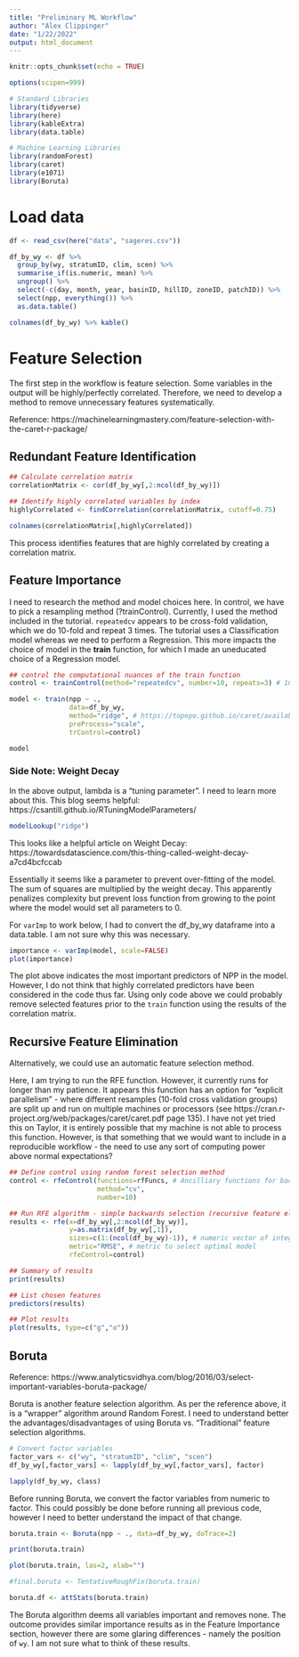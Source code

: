 ```yaml
---
title: "Preliminary ML Workflow"
author: "Alex Clippinger"
date: "1/22/2022"
output: html_document
---
```


```r
knitr::opts_chunk$set(echo = TRUE)

options(scipen=999)

# Standard Libraries
library(tidyverse)
library(here)
library(kableExtra)
library(data.table)

# Machine Learning Libraries
library(randomForest)
library(caret)
library(e1071)
library(Boruta)
```

# Load data

```r
df <- read_csv(here("data", "sageres.csv")) 

df_by_wy <- df %>% 
  group_by(wy, stratumID, clim, scen) %>% 
  summarise_if(is.numeric, mean) %>% 
  ungroup() %>% 
  select(-c(day, month, year, basinID, hillID, zoneID, patchID)) %>% 
  select(npp, everything()) %>% 
  as.data.table()

colnames(df_by_wy) %>% kable()
```

# Feature Selection

The first step in the workflow is feature selection. Some variables in the output will be highly/perfectly correlated. Therefore, we need to develop a method to remove unnecessary features systematically.

Reference: https://machinelearningmastery.com/feature-selection-with-the-caret-r-package/

## Redundant Feature Identification

```r
## Calculate correlation matrix
correlationMatrix <- cor(df_by_wy[,2:ncol(df_by_wy)])

## Identify highly correlated variables by index
highlyCorrelated <- findCorrelation(correlationMatrix, cutoff=0.75)

colnames(correlationMatrix[,highlyCorrelated])
```

This process identifies features that are highly correlated by creating a correlation matrix.

## Feature Importance

I need to research the method and model choices here. In control, we have to pick a resampling method (?trainControl). Currently, I used the method included in the tutorial. `repeatedcv` appears to be cross-fold validation, which we do 10-fold and repeat 3 times. The tutorial uses a Classification model whereas we need to perform a Regression. This more impacts the choice of model in the **train** function, for which I made an uneducated choice of a Regression model. 

```r
## control the computational nuances of the train function
control <- trainControl(method="repeatedcv", number=10, repeats=3) # 10-fold cross validation repeated 3 times

model <- train(npp ~ ., 
               data=df_by_wy, 
               method="ridge", # https://topepo.github.io/caret/available-models.html
               preProcess="scale",
               trControl=control)

model
```

### Side Note: Weight Decay

In the above output, lambda is a "tuning parameter". I need to learn more about this. This blog seems helpful: https://csantill.github.io/RTuningModelParameters/

```r
modelLookup("ridge")
```

This looks like a helpful article on Weight Decay: https://towardsdatascience.com/this-thing-called-weight-decay-a7cd4bcfccab

Essentially it seems like a parameter to prevent over-fitting of the model. The sum of squares are multiplied by the weight decay. This apparently penalizes complexity but prevent loss function from growing to the point where the model would set all parameters to 0.


For `varImp` to work below, I had to convert the df_by_wy dataframe into a data.table. I am not sure why this was necessary.

```r
importance <- varImp(model, scale=FALSE)
plot(importance)
```

The plot above indicates the most important predictors of NPP in the model. However, I do not think that highly correlated predictors have been considered in the code thus far. Using only code above we could probably remove selected features prior to the `train` function using the results of the correlation matrix.

## Recursive Feature Elimination

Alternatively, we could use an automatic feature selection method. 

Here, I am trying to run the RFE function. However, it currently runs for longer than my patience. It appears this function has an option for "explicit parallelism" - where different resamples (10-fold cross validation groups) are split up and run on multiple machines or processors (see https://cran.r-project.org/web/packages/caret/caret.pdf page 135). I have not yet tried this on Taylor, it is entirely possible that my machine is not able to process this function. However, is that something that we would want to include in a reproducible workflow - the need to use any sort of computing power above normal expectations?

```r
## Define control using random forest selection method
control <- rfeControl(functions=rfFuncs, # Ancilliary functions for backward selection (?rfFuncs)
                      method="cv", 
                      number=10)

## Run RFE algorithm - simple backwards selection (recursive feature elimination)
results <- rfe(x=df_by_wy[,2:ncol(df_by_wy)], 
               y=as.matrix(df_by_wy[,1]), 
               sizes=c(1:(ncol(df_by_wy)-1)), # numeric vector of integers corresponding to number of features to retain
               metric="RMSE", # metric to select optimal model
               rfeControl=control)

## Summary of results
print(results)

## List chosen features
predictors(results)

## Plot results
plot(results, type=c("g","o"))
```

## Boruta

Reference: https://www.analyticsvidhya.com/blog/2016/03/select-important-variables-boruta-package/

Boruta is another feature selection algorithm. As per the reference above, it is a "wrapper" algorithm around Random Forest. I need to understand better the advantages/disadvantages of using Boruta vs. "Traditional" feature selection algorithms.

```r
# Convert factor variables
factor_vars <- c("wy", "stratumID", "clim", "scen")
df_by_wy[,factor_vars] <- lapply(df_by_wy[,factor_vars], factor)

lapply(df_by_wy, class)
```

Before running Boruta, we convert the factor variables from numeric to factor. This could possibly be done before running all previous code, however I need to better understand the impact of that change.

```r
boruta.train <- Boruta(npp ~ ., data=df_by_wy, doTrace=2)

print(boruta.train)

plot(boruta.train, las=2, xlab="")

#final.boruta <- TentativeRoughFix(boruta.train)

boruta.df <- attStats(boruta.train)
```

The Boruta algorithm deems all variables important and removes none. The outcome provides similar importance results as in the Feature Importance section, however there are some glaring differences - namely the position of `wy`. I am not sure what to think of these results.